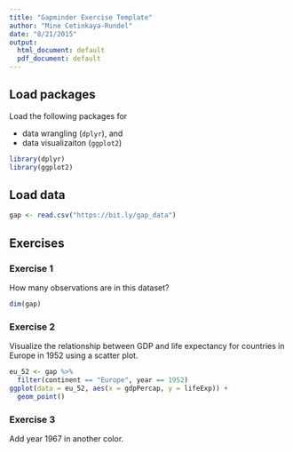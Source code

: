 ```yaml
---
title: "Gapminder Exercise Template"
author: "Mine Cetinkaya-Rundel"
date: "8/21/2015"
output:
  html_document: default
  pdf_document: default
---
```


## Load packages

Load the following packages for 

- data wrangling (`dplyr`), and 
- data visualizaiton (`ggplot2`)

```r
library(dplyr)
library(ggplot2)
```

## Load data

```r
gap <- read.csv("https://bit.ly/gap_data")
```

## Exercises

### Exercise 1

How many observations are in this dataset?

```r
dim(gap)
```

### Exercise 2

Visualize the relationship between GDP and life expectancy for 
countries in Europe in 1952 using a scatter plot.

```r
eu_52 <- gap %>%
  filter(continent == "Europe", year == 1952)
ggplot(data = eu_52, aes(x = gdpPercap, y = lifeExp)) +
  geom_point()            
```

### Exercise 3

Add year 1967 in another color.

```r
```

